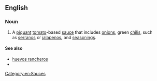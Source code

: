 ==English==

===Noun===
{{en-noun|~}}

# A [[piquant]] [[tomato]]-based [[sauce]] that includes [[onion]]s, green [[chili]]s, such as [[serrano]]s or [[jalapeno]]s, and [[seasoning]]s.

====See also====
* [[huevos rancheros]]
* {{pedialite}}

[[Category:en:Sauces]]